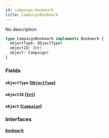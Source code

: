 ```yaml
---
id: campaign-bookmark
title: CampaignBookmark
---
```



No description

```graphql
type CampaignBookmark implements Bookmark {
  objectType: ObjectType!
  objectID: Int!
  object: Campaign!
}
```


### Fields

#### `objectType` ([`ObjectType`](../../references/enums/object-type))




#### `objectID` ([`Int`](../../references/scalars/int))




#### `object` ([`Campaign`](../../references/objects/campaign))




### Interfaces

#### [`Bookmark`](../../references/interfaces/bookmark) 






